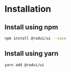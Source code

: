 # Installation

## Install using npm

```bash
npm install @radui/ui --save
```

## Install using yarn

```bash
yarn add @radui/ui
```
